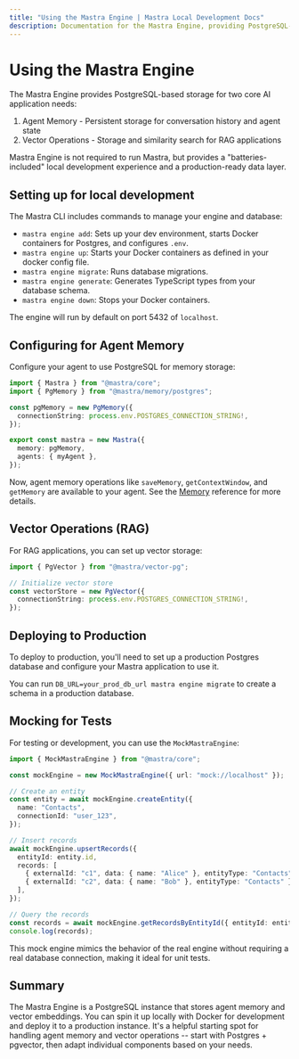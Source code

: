 ```yaml
---
title: "Using the Mastra Engine | Mastra Local Development Docs"
description: Documentation for the Mastra Engine, providing PostgreSQL-based storage for agent memory and vector operations.
---
```


# Using the Mastra Engine

The Mastra Engine provides PostgreSQL-based storage for two core AI application needs:

1. Agent Memory - Persistent storage for conversation history and agent state
2. Vector Operations - Storage and similarity search for RAG applications

Mastra Engine is not required to run Mastra, but provides a "batteries-included" local development experience and a production-ready data layer.

## Setting up for local development

The Mastra CLI includes commands to manage your engine and database:

- `mastra engine add`: Sets up your dev environment, starts Docker containers for Postgres, and configures `.env`.
- `mastra engine up`: Starts your Docker containers as defined in your docker config file.
- `mastra engine migrate`: Runs database migrations.
- `mastra engine generate`: Generates TypeScript types from your database schema.
- `mastra engine down`: Stops your Docker containers.

The engine will run by default on port 5432 of `localhost`.

## Configuring for Agent Memory

Configure your agent to use PostgreSQL for memory storage:

```typescript
import { Mastra } from "@mastra/core";
import { PgMemory } from "@mastra/memory/postgres";

const pgMemory = new PgMemory({
  connectionString: process.env.POSTGRES_CONNECTION_STRING!,
});

export const mastra = new Mastra({
  memory: pgMemory,
  agents: { myAgent },
});
```

Now, agent memory operations like `saveMemory`, `getContextWindow`, and `getMemory` are available to your agent. See the [Memory](/docs/agents/01-agent-memory) reference for more details.

## Vector Operations (RAG)

For RAG applications, you can set up vector storage:

```typescript
import { PgVector } from "@mastra/vector-pg";

// Initialize vector store
const vectorStore = new PgVector({
  connectionString: process.env.POSTGRES_CONNECTION_STRING!,
});
```

## Deploying to Production

To deploy to production, you'll need to set up a production Postgres database and configure your Mastra application to use it.

You can run `DB_URL=your_prod_db_url mastra engine migrate` to create a schema in a production database.

## Mocking for Tests

For testing or development, you can use the `MockMastraEngine`:

```typescript
import { MockMastraEngine } from "@mastra/core";

const mockEngine = new MockMastraEngine({ url: "mock://localhost" });

// Create an entity
const entity = await mockEngine.createEntity({
  name: "Contacts",
  connectionId: "user_123",
});

// Insert records
await mockEngine.upsertRecords({
  entityId: entity.id,
  records: [
    { externalId: "c1", data: { name: "Alice" }, entityType: "Contacts" },
    { externalId: "c2", data: { name: "Bob" }, entityType: "Contacts" },
  ],
});

// Query the records
const records = await mockEngine.getRecordsByEntityId({ entityId: entity.id });
console.log(records);
```

This mock engine mimics the behavior of the real engine without requiring a real database connection, making it ideal for unit tests.

## Summary

The Mastra Engine is a PostgreSQL instance that stores agent memory and vector embeddings. You can spin it up locally with Docker for development and deploy it to a production instance. It's a helpful starting spot for handling agent memory and vector operations -- start with Postgres + pgvector, then adapt individual components based on your needs.
